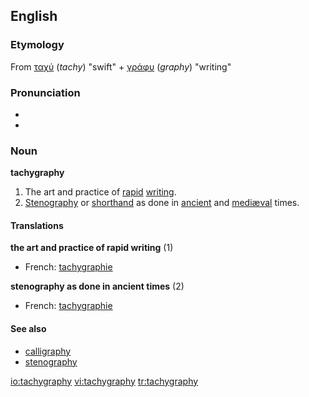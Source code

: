 {{was wotd|2006|April|12}}
==English==
===Etymology===
From {{Gr.}} [[ταχύ]] (''tachy'') "swift" + [[γράφυ]] (''graphy'') "writing"

===Pronunciation===
*{{IPA|/tæ'kɪgrəfiː/}}
*{{audio|en-us-tachygraphy.ogg|Audio (US)}}

===Noun===
'''tachygraphy'''
# The art and practice of [[rapid]] [[writing]].
# [[stenography|Stenography]] or [[shorthand]] as done in [[ancient]] and [[mediæval]] times.

====Translations====
'''the art and practice of rapid writing''' (1)
{{top}}
*French: [[tachygraphie]] {{f}}
{{mid}}
{{bottom}}

'''stenography as done in ancient times''' (2)
{{top}}
*French: [[tachygraphie]] {{f}}
{{mid}}
{{bottom}}

====See also====
*[[calligraphy]]
*[[stenography]]

[[io:tachygraphy]]
[[vi:tachygraphy]]
[[tr:tachygraphy]]